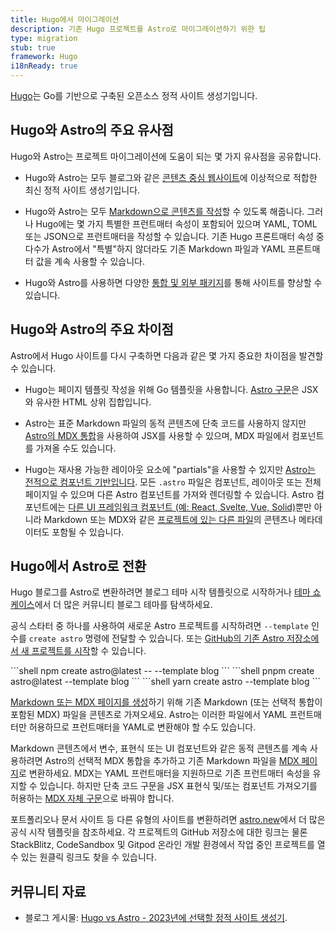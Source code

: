 ```yaml
---
title: Hugo에서 마이그레이션
description: 기존 Hugo 프로젝트를 Astro로 마이그레이션하기 위한 팁
type: migration
stub: true
framework: Hugo
i18nReady: true
---
```



[Hugo](https://gohugo.io)는 Go를 기반으로 구축된 오픈소스 정적 사이트 생성기입니다.

## Hugo와 Astro의 주요 유사점

Hugo와 Astro는 프로젝트 마이그레이션에 도움이 되는 몇 가지 유사점을 공유합니다.

- Hugo와 Astro는 모두 블로그와 같은 [콘텐츠 중심 웹사이트](/ko/concepts/why-astro/#콘텐츠-중심)에 이상적으로 적합한 최신 정적 사이트 생성기입니다.

- Hugo와 Astro는 모두 [Markdown으로 콘텐츠를 작성](/ko/guides/content/#markdown-authoring)할 수 있도록 해줍니다. 그러나 Hugo에는 몇 가지 특별한 프런트매터 속성이 포함되어 있으며 YAML, TOML 또는 JSON으로 프런트매터을 작성할 수 있습니다. 기존 Hugo 프론트매터 속성 중 다수가 Astro에서 "특별"하지 않더라도 기존 Markdown 파일과 YAML 프론트매터 값을 계속 사용할 수 있습니다.

- Hugo와 Astro를 사용하면 다양한 [통합 및 외부 패키지](https://astro.build/integrations/)를 통해 사이트를 향상할 수 있습니다.

## Hugo와 Astro의 주요 차이점

Astro에서 Hugo 사이트를 다시 구축하면 다음과 같은 몇 가지 중요한 차이점을 발견할 수 있습니다.

- Hugo는 페이지 템플릿 작성을 위해 Go 템플릿을 사용합니다. [Astro 구문](/ko/core-concepts/astro-components/)은 JSX와 유사한 HTML 상위 집합입니다.

- Astro는 표준 Markdown 파일의 동적 콘텐츠에 단축 코드를 사용하지 않지만 [Astro의 MDX 통합](/ko/guides/integrations-guide/mdx/)을 사용하여 JSX를 사용할 수 있으며, MDX 파일에서 컴포넌트를 가져올 수도 있습니다.

- Hugo는 재사용 가능한 레이아웃 요소에 "partials"을 사용할 수 있지만 [Astro는 전적으로 컴포넌트 기반입니다](/ko/core-concepts/astro-components). 모든 `.astro` 파일은 컴포넌트, 레이아웃 또는 전체 페이지일 수 있으며 다른 Astro 컴포넌트를 가져와 렌더링할 수 있습니다. Astro 컴포넌트에는 [다른 UI 프레임워크 컴포넌트 (예: React, Svelte, Vue, Solid)](/ko/core-concepts/framework-components/)뿐만 아니라 Markdown 또는 MDX와 같은 [프로젝트에 있는 다른 파일](/ko/guides/imports/)의 콘텐츠나 메타데이터도 포함될 수 있습니다.

## Hugo에서 Astro로 전환

Hugo 블로그를 Astro로 변환하려면 블로그 테마 시작 템플릿으로 시작하거나 [테마 쇼케이스](https://astro.build/themes/)에서 더 많은 커뮤니티 블로그 테마를 탐색하세요.

공식 스타터 중 하나를 사용하여 새로운 Astro 프로젝트를 시작하려면 `--template` 인수를 `create astro` 명령에 전달할 수 있습니다. 또는 [GitHub의 기존 Astro 저장소에서 새 프로젝트를 시작](/ko/install/auto/#starter-templates)할 수 있습니다.

  <PackageManagerTabs>
    <Fragment slot="npm">
    ```shell
    npm create astro@latest -- --template blog
    ```
    </Fragment>
    <Fragment slot="pnpm">
    ```shell
    pnpm create astro@latest --template blog
    ```
    </Fragment>
    <Fragment slot="yarn">
    ```shell
    yarn create astro --template blog
    ```
    </Fragment>
  </PackageManagerTabs>

[Markdown 또는 MDX 페이지를 생성](/ko/guides/markdown-content/)하기 위해 기존 Markdown (또는 선택적 통합이 포함된 MDX) 파일을 콘텐츠로 가져오세요. Astro는 이러한 파일에서 YAML 프런트매터만 허용하므로 프런트매터을 YAML로 변환해야 할 수도 있습니다.

Markdown 콘텐츠에서 변수, 표현식 또는 UI 컴포넌트와 같은 동적 콘텐츠를 계속 사용하려면 Astro의 선택적 MDX 통합을 추가하고 기존 Markdown 파일을 [MDX 페이지](/ko/guides/markdown-content/)로 변환하세요. MDX는 YAML 프런트매터을 지원하므로 기존 프런트매터 속성을 유지할 수 있습니다. 하지만 단축 코드 구문을 JSX 표현식 및/또는 컴포넌트 가져오기를 허용하는 [MDX 자체 구문](https://mdxjs.com/docs/what-is-mdx/#mdx-syntax)으로 바꿔야 합니다.

포트폴리오나 문서 사이트 등 다른 유형의 사이트를 변환하려면 [astro.new](https://astro.new)에서 더 많은 공식 시작 템플릿을 참조하세요. 각 프로젝트의 GitHub 저장소에 대한 링크는 물론 StackBlitz, CodeSandbox 및 Gitpod 온라인 개발 환경에서 작업 중인 프로젝트를 열 수 있는 원클릭 링크도 찾을 수 있습니다.

## 커뮤니티 자료

- 블로그 게시물: [Hugo vs Astro - 2023년에 선택할 정적 사이트 생성기](https://onebite.dev/hugo-vs-astro-which-static-site-generator-to-choose-in-2023/).
